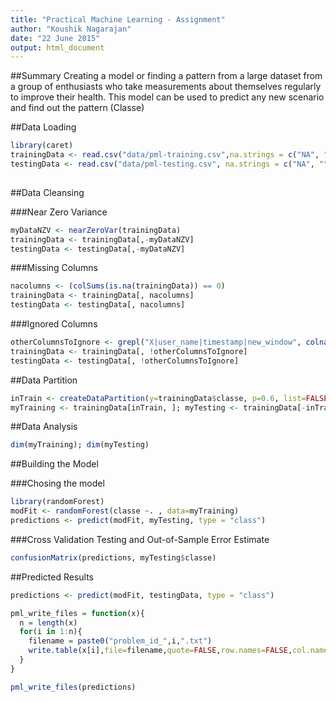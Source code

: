 ```yaml
---
title: "Practical Machine Learning - Assignment"
author: "Koushik Nagarajan"
date: "22 June 2015"
output: html_document
---
```


##Summary
Creating a model or finding a pattern from a large dataset from a group of enthusiasts who take measurements about themselves regularly to improve their health. This model can be used to predict any new scenario and find out the pattern (Classe)

##Data Loading

```r
library(caret)
trainingData <- read.csv("data/pml-training.csv",na.strings = c("NA", ""))
testingData <- read.csv("data/pml-testing.csv", na.strings = c("NA", ""))
 
```

##Data Cleansing

###Near Zero Variance
```r
myDataNZV <- nearZeroVar(trainingData)
trainingData <- trainingData[,-myDataNZV]
testingData <- testingData[,-myDataNZV]
```
###Missing Columns
```r
nacolumns <- (colSums(is.na(trainingData)) == 0)
trainingData <- trainingData[, nacolumns]
testingData <- testingData[, nacolumns]
```
###Ignored Columns
```r
otherColumnsToIgnore <- grepl("X|user_name|timestamp|new_window", colnames(trainingData))
trainingData <- trainingData[, !otherColumnsToIgnore]
testingData <- testingData[, !otherColumnsToIgnore]
```

##Data Partition
```r
inTrain <- createDataPartition(y=trainingData$classe, p=0.6, list=FALSE)
myTraining <- trainingData[inTrain, ]; myTesting <- trainingData[-inTrain, ]

```
##Data Analysis
```r
dim(myTraining); dim(myTesting)
```
##Building the Model

###Chosing the model
```r
library(randomForest)
modFit <- randomForest(classe ~. , data=myTraining)
predictions <- predict(modFit, myTesting, type = "class")
```
###Cross Validation Testing and Out-of-Sample Error Estimate
```r
confusionMatrix(predictions, myTesting$classe)
```
##Predicted Results
```r
predictions <- predict(modFit, testingData, type = "class")

pml_write_files = function(x){
  n = length(x)
  for(i in 1:n){
    filename = paste0("problem_id_",i,".txt")
    write.table(x[i],file=filename,quote=FALSE,row.names=FALSE,col.names=FALSE)
  }
}

pml_write_files(predictions)

```